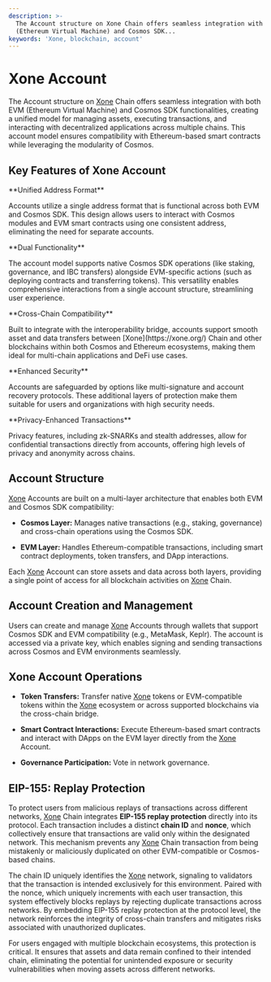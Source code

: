```yaml
---
description: >-
  The Account structure on Xone Chain offers seamless integration with both EVM
  (Ethereum Virtual Machine) and Cosmos SDK...
keywords: 'Xone, blockchain, account'
---
```


# Xone Account

The Account structure on [Xone](https://xone.org/) Chain offers seamless integration with both EVM (Ethereum Virtual Machine) and Cosmos SDK functionalities, creating a unified model for managing assets, executing transactions, and interacting with decentralized applications across multiple chains. This account model ensures compatibility with Ethereum-based smart contracts while leveraging the modularity of Cosmos.

## Key Features of Xone Account

<div class="mt-2 md:mt-6 flex gap-3 overflow-x-auto py-6 px-6">
  <Card className="flex-shrink-0 w-3/5 sm:w-3/4 lg:w-2/5 flex-col">
    <CardHeader className="flex top-6 gap-2">
      <div className="flex flex-col">
        <p className="text-md">**Unified Address Format**</p>
      </div>
    </CardHeader>
    <CardBody className="px-3 pt-0 pb-3 text-small">
      <p>Accounts utilize a single address format that is functional across both EVM and Cosmos SDK. This design allows users to interact with Cosmos modules and EVM smart contracts using one consistent address, eliminating the need for separate accounts.</p>
    </CardBody>
  </Card>
  <Card className="flex-shrink-0 w-3/5 sm:w-3/4 lg:w-2/5 flex-col">
    <CardHeader className="flex top-6 gap-2">
      <div className="flex flex-col">
        <p className="text-md">**Dual Functionality**</p>
      </div>
    </CardHeader>
    <CardBody className="px-3 pt-0 pb-3 text-small">
      <p>The account model supports native Cosmos SDK operations (like staking, governance, and IBC transfers) alongside EVM-specific actions (such as deploying contracts and transferring tokens). This versatility enables comprehensive interactions from a single account structure, streamlining user experience.</p>
    </CardBody>
  </Card>
  <Card className="flex-shrink-0 w-3/5 sm:w-3/4 lg:w-2/5 flex-col">
    <CardHeader className="flex top-6 gap-2">
      <div className="flex flex-col">
        <p className="text-md">**Cross-Chain Compatibility**</p>
      </div>
    </CardHeader>
    <CardBody className="px-3 pt-0 pb-3 text-small">
      <p>Built to integrate with the interoperability bridge, accounts support smooth asset and data transfers between [Xone](https://xone.org/) Chain and other blockchains within both Cosmos and Ethereum ecosystems, making them ideal for multi-chain applications and DeFi use cases.</p>
    </CardBody>
  </Card>
  <Card className="flex-shrink-0 w-3/5 sm:w-3/4 lg:w-2/5 flex-col">
    <CardHeader className="flex top-6 gap-2">
      <div className="flex flex-col">
        <p className="text-md">**Enhanced Security**</p>
      </div>
    </CardHeader>
    <CardBody className="px-3 pt-0 pb-3 text-small">
      <p>Accounts are safeguarded by options like multi-signature and account recovery protocols. These additional layers of protection make them suitable for users and organizations with high security needs.</p>
    </CardBody>
  </Card>  
  <Card className="flex-shrink-0 w-3/5 sm:w-3/4 lg:w-2/5 flex-col">
    <CardHeader className="flex top-6 gap-2">
      <div className="flex flex-col">
        <p className="text-md">**Privacy-Enhanced Transactions**</p>
      </div>
    </CardHeader>
    <CardBody className="px-3 pt-0 pb-3 text-small">
      <p>Privacy features, including zk-SNARKs and stealth addresses, allow for confidential transactions directly from accounts, offering high levels of privacy and anonymity across chains.</p>
    </CardBody>
  </Card>
</div>


## Account Structure

[Xone](https://xone.org/) Accounts are built on a multi-layer architecture that enables both EVM and Cosmos SDK compatibility:

- **Cosmos Layer:** Manages native transactions (e.g., staking, governance) and cross-chain operations using the Cosmos SDK.

- **EVM Layer:** Handles Ethereum-compatible transactions, including smart contract deployments, token transfers, and DApp interactions.

Each [Xone](https://xone.org/) Account can store assets and data across both layers, providing a single point of access for all blockchain activities on [Xone](https://xone.org/) Chain.

## Account Creation and Management

Users can create and manage [Xone](https://xone.org/) Accounts through wallets that support Cosmos SDK and EVM compatibility (e.g., MetaMask, Keplr). The account is accessed via a private key, which enables signing and sending transactions across Cosmos and EVM environments seamlessly.

## Xone Account Operations

- **Token Transfers:**
Transfer native [Xone](https://xone.org/) tokens or EVM-compatible tokens within the [Xone](https://xone.org/) ecosystem or across supported blockchains via the cross-chain bridge.

- **Smart Contract Interactions:**
Execute Ethereum-based smart contracts and interact with DApps on the EVM layer directly from the [Xone](https://xone.org/) Account.

- **Governance Participation:**
Vote in network governance.

## EIP-155: Replay Protection

To protect users from malicious replays of transactions across different networks, [Xone](https://xone.org/) Chain integrates **EIP-155 replay protection** directly into its protocol. Each transaction includes a distinct **chain ID** and **nonce**, which collectively ensure that transactions are valid only within the designated network. This mechanism prevents any [Xone](https://xone.org/) Chain transaction from being mistakenly or maliciously duplicated on other EVM-compatible or Cosmos-based chains.

The chain ID uniquely identifies the [Xone](https://xone.org/) network, signaling to validators that the transaction is intended exclusively for this environment. Paired with the nonce, which uniquely increments with each user transaction, this system effectively blocks replays by rejecting duplicate transactions across networks. By embedding EIP-155 replay protection at the protocol level, the network reinforces the integrity of cross-chain transfers and mitigates risks associated with unauthorized duplicates.

For users engaged with multiple blockchain ecosystems, this protection is critical. It ensures that assets and data remain confined to their intended chain, eliminating the potential for unintended exposure or security vulnerabilities when moving assets across different networks.






